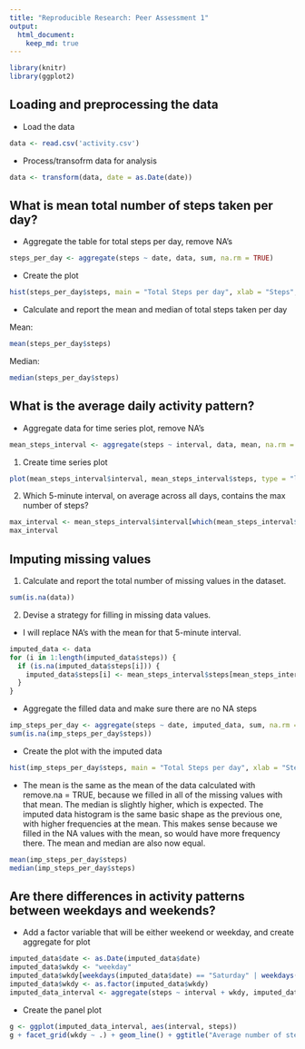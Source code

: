 ---
title: "Reproducible Research: Peer Assessment 1"
output: 
  html_document:
    keep_md: true
---

```{r}
library(knitr)
library(ggplot2)
```
## Loading and preprocessing the data

* Load the data
```{r}
data <- read.csv('activity.csv')
```

* Process/transofrm data for analysis
```{r}
data <- transform(data, date = as.Date(date))
```

## What is mean total number of steps taken per day?

* Aggregate the table for total steps per day, remove NA's
```{r}
steps_per_day <- aggregate(steps ~ date, data, sum, na.rm = TRUE)
```

* Create the plot
```{r}
hist(steps_per_day$steps, main = "Total Steps per day", xlab = "Steps", ylim = c(0,40), labels = TRUE)
```

* Calculate and report the mean and median of total steps taken per day

Mean:
```{r}
mean(steps_per_day$steps)
```
Median:
```{r}
median(steps_per_day$steps)
```

## What is the average daily activity pattern?

* Aggregate data for time series plot, remove NA's
```{r}
mean_steps_interval <- aggregate(steps ~ interval, data, mean, na.rm = TRUE)
```

1. Create time series plot
```{r}
plot(mean_steps_interval$interval, mean_steps_interval$steps, type = "l", main = "Average number of steps per 5-min interval", xlab = "Interval", ylab = "Average Steps")
```

2. Which 5-minute interval, on average across all days, contains the max number of steps?
```{r}
max_interval <- mean_steps_interval$interval[which(mean_steps_interval$steps == max(mean_steps_interval$steps))]
max_interval
```

## Imputing missing values

1. Calculate and report the total number of missing values in the dataset.
```{r}
sum(is.na(data))
```

2. Devise a strategy for filling in missing data values.
* I will replace NA's with the mean for that 5-minute interval.
```{r}
imputed_data <- data
for (i in 1:length(imputed_data$steps)) {
  if (is.na(imputed_data$steps[i])) {
    imputed_data$steps[i] <- mean_steps_interval$steps[mean_steps_interval$interval == imputed_data$interval[i]]
  }
}
```

* Aggregate the filled data and make sure there are no NA steps
```{r}
imp_steps_per_day <- aggregate(steps ~ date, imputed_data, sum, na.rm = TRUE)
sum(is.na(imp_steps_per_day$steps))
```

* Create the plot with the imputed data
```{r}
hist(imp_steps_per_day$steps, main = "Total Steps per day", xlab = "Steps", ylim = c(0,40), labels = TRUE)
```

* The mean is the same as the mean of the data calculated with remove.na = TRUE, because we filled
in all of the missing values with that mean. The median is slightly higher, which is expected. The 
imputed data histogram is the same basic shape as the previous one, with higher frequencies at the mean.
This makes sense because we filled in the NA values with the mean, so would have more frequency there.
The mean and median are also now equal.
```{r}
mean(imp_steps_per_day$steps)
median(imp_steps_per_day$steps)
```

## Are there differences in activity patterns between weekdays and weekends?

* Add a factor variable that will be either weekend or weekday, and create aggregate for plot
```{r}
imputed_data$date <- as.Date(imputed_data$date)
imputed_data$wkdy <- "weekday"
imputed_data$wkdy[weekdays(imputed_data$date) == "Saturday" | weekdays(imputed_data$date) == "Sunday"] <- "weekend"
imputed_data$wkdy <- as.factor(imputed_data$wkdy)
imputed_data_interval <- aggregate(steps ~ interval + wkdy, imputed_data, mean, na.rm = TRUE)
```

* Create the panel plot 
```{r}
g <- ggplot(imputed_data_interval, aes(interval, steps))
g + facet_grid(wkdy ~ .) + geom_line() + ggtitle("Average number of steps per 5-min interval")
```